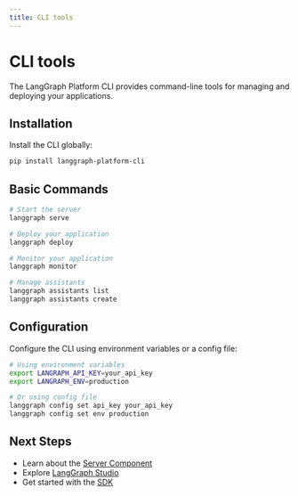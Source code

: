 ```yaml
---
title: CLI tools
---
```


# CLI tools

The LangGraph Platform CLI provides command-line tools for managing and deploying your applications.

## Installation

Install the CLI globally:

```bash
pip install langgraph-platform-cli
```

## Basic Commands

```bash
# Start the server
langgraph serve

# Deploy your application
langgraph deploy

# Monitor your application
langgraph monitor

# Manage assistants
langgraph assistants list
langgraph assistants create
```

## Configuration

Configure the CLI using environment variables or a config file:

```bash
# Using environment variables
export LANGRAPH_API_KEY=your_api_key
export LANGRAPH_ENV=production

# Or using config file
langgraph config set api_key your_api_key
langgraph config set env production
```

## Next Steps

- Learn about the [Server Component](/langgraph-platform/components/server)
- Explore [LangGraph Studio](/langgraph-platform/components/studio)
- Get started with the [SDK](/langgraph-platform/components/sdk) 